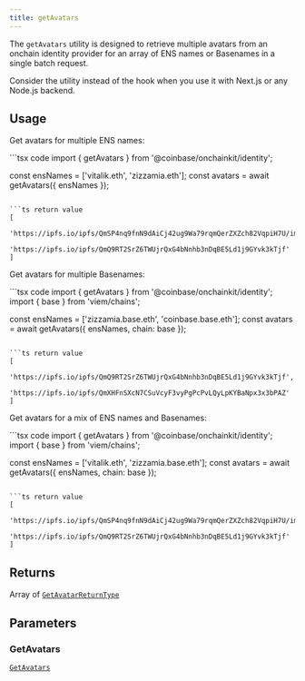 ```yaml
---
title: getAvatars
---
```



The `getAvatars` utility is designed to retrieve multiple avatars from an onchain identity
provider for an array of ENS names or Basenames in a single batch request.

Consider the utility instead of the hook when you
use it with Next.js or any Node.js backend.

## Usage

Get avatars for multiple ENS names:

<CodeGroup>
```tsx code
import { getAvatars } from '@coinbase/onchainkit/identity';

const ensNames = ['vitalik.eth', 'zizzamia.eth'];
const avatars = await getAvatars({ ensNames });
```

```ts return value
[
  'https://ipfs.io/ipfs/QmSP4nq9fnN9dAiCj42ug9Wa79rqmQerZXZch82VqpiH7U/image.gif',
  'https://ipfs.io/ipfs/QmQ9RT2SrZ6TWUjrQxG4bNnhb3nDqBE5Ld1j9GYvk3kTjf'
]
```
</CodeGroup>

Get avatars for multiple Basenames:

<CodeGroup>
```tsx code
import { getAvatars } from '@coinbase/onchainkit/identity';
import { base } from 'viem/chains';

const ensNames = ['zizzamia.base.eth', 'coinbase.base.eth'];
const avatars = await getAvatars({ ensNames, chain: base });
```

```ts return value
[
  'https://ipfs.io/ipfs/QmQ9RT2SrZ6TWUjrQxG4bNnhb3nDqBE5Ld1j9GYvk3kTjf',
  'https://ipfs.io/ipfs/QmXHFnSXcN7CSuVcyF3vyPgPcPvLQyLpKYBaNpx3x3bPAZ'
]
```
</CodeGroup>

Get avatars for a mix of ENS names and Basenames:

<CodeGroup>
```tsx code
import { getAvatars } from '@coinbase/onchainkit/identity';
import { base } from 'viem/chains';

const ensNames = ['vitalik.eth', 'zizzamia.base.eth'];
const avatars = await getAvatars({ ensNames, chain: base });
```

```ts return value
[
  'https://ipfs.io/ipfs/QmSP4nq9fnN9dAiCj42ug9Wa79rqmQerZXZch82VqpiH7U/image.gif',
  'https://ipfs.io/ipfs/QmQ9RT2SrZ6TWUjrQxG4bNnhb3nDqBE5Ld1j9GYvk3kTjf'
]
```
</CodeGroup>

## Returns

Array of [`GetAvatarReturnType`](/onchainkit/identity/types#getavatarreturntype)

## Parameters

### GetAvatars

[`GetAvatars`](/onchainkit/identity/types#getavatars) 